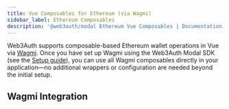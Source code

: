 ```yaml
---
title: Vue Composables for Ethereum (via Wagmi)
sidebar_label: Ethereum Composables
description: '@web3auth/modal Ethereum Vue Composables | Documentation - Web3Auth'
---
```



Web3Auth supports composable-based Ethereum wallet operations in Vue via [Wagmi](https://wagmi.sh/). Once you have set up Wagmi using the Web3Auth Modal SDK (see the [Setup guide](#wagmi-integration)), you can use all Wagmi composables directly in your application—no additional wrappers or configuration are needed beyond the initial setup.

## Wagmi Integration

<VueWagmiIntegration />
